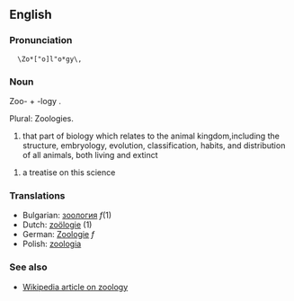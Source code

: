 ==English==

===Pronunciation===

   \Zo*["o]l"o*gy\, 

===Noun===

Zoo- + -logy .

Plural: Zoologies.

# that part of biology which relates to the animal kingdom,including the structure, embryology, evolution, classification, habits, and distribution of all animals, both living and extinct

# a treatise on this science

===Translations===
*Bulgarian: [[зоология]] ''f''(1)
*Dutch: [[zoölogie]] (1)
*German: [[Zoologie]] ''f''
*Polish: [[zoologia]]

===See also===

*[[w:zoology|Wikipedia article on zoology]]